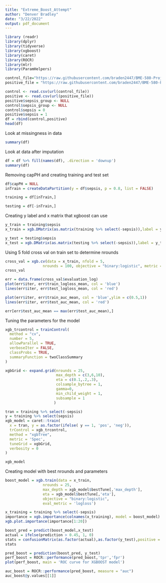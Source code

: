```yaml
---
title: "Extreme_Boost_Attempt"
author: "Denver Bradley"
date: "3/22/2022"
output: pdf_document
---
```


```r
library (readr)
library(dplyr)
library(tidyverse)
library(xgboost)
library(caret)
library(ROCR)
library(mlr)
library(ParamHelpers)
```

```r
control_file="https://raw.githubusercontent.com/braden2447/BME-580-Project/main/Sepsis_control_data.csv"
positive_file = "https://raw.githubusercontent.com/braden2447/BME-580-Project/main/Sepsis_positive_data.csv"

control <- read.csv(url(control_file))
positive <- read.csv(url(positive_file))
positive$sepsis_group <- NULL
control$sepsis_group <- NULL
control$sepsis = 0
positive$sepsis = 1
df = rbind(control,positive)
head(df)
```
Look at missingness in data
```r
summary(df)
```

Look at data after imputation
```r
df = df %>% fill(names(df), .direction = 'downup') 
summary(df)
```

Removing capPH and creating training and test set
```r
df$capPH = NULL
inTrain = createDataPartition(y = df$sepsis, p = 0.8, list = FALSE)

training = df[inTrain,]

testing = df[-inTrain,]
```

Creating y label and x matrix that xgboost can use
```r
y_train = training$sepsis
x_train = xgb.DMatrix(as.matrix(training %>% select(-sepsis)),label = y_train)

y_test = testing$sepsis
x_test = xgb.DMatrix(as.matrix(testing %>% select(-sepsis)),label = y_test)
```

Using 5 fold cross val on train set to determine nrounds
```r
cross_val = xgb.cv(data = x_train, nfold = 5,
                 nrounds = 100, objective = "binary:logistic", metric = list('logloss','auc','aucpr'),prediction = TRUE, verbose = 0, save_models = TRUE)
cross_val
```

```r
err = data.frame(cross_val$evaluation_log)
plot(err$iter, err$train_logloss_mean, col = 'blue')
lines(err$iter, err$test_logloss_mean, col = 'red')
```

```r
plot(err$iter, err$train_auc_mean, col = 'blue',ylim = c(0.5,1))
lines(err$iter, err$test_auc_mean, col = 'red')
```

```r
err[err$test_auc_mean == max(err$test_auc_mean),]
```

Tuning the parameters for the model
```r
xgb_trcontrol = trainControl(
  method = "cv",
  number = 5,  
  allowParallel = TRUE,
  verboseIter = FALSE,
  classProbs = TRUE,
  summaryFunction = twoClassSummary
)
```

```r
xgbGrid <- expand.grid(nrounds = 25,
                       max_depth = c(3,6,10),
                       eta = c(0.1,.2,.3),
                       colsample_bytree = 1,
                       gamma=0,
                       min_child_weight = 1,
                       subsample = 1
                      )
```

```r
tran = training %>% select(-sepsis)
y = training %>% select(sepsis)
xgb_model = caret::train(
  x = tran, y = as.factor(ifelse( y == 1, 'pos', 'neg')),  
  trControl = xgb_trcontrol,
  method = "xgbTree",
  metric = 'Spec',
  tuneGrid = xgbGrid,
  verbosity = 0
)
```

```r
xgb_model
```

Creating model with best nrounds and parameters
```r
boost_model = xgb.train(data = x_train,
                 nrounds = 25,
                 max_depth = xgb_model$bestTune[,'max_depth'],
                 eta = xgb_model$bestTune[,'eta'],
                 objective = "binary:logistic",
                 eval_metric = 'logloss')
```

```r
x_training = training %>% select(-sepsis)
importance = xgb.importance(colnames(x_training), model = boost_model)
xgb.plot.importance(importance[1:20])
```

```r
boost_pred = predict(boost_model,x_test)
actual = ifelse(prediction > 0.45, 1, 0)
stats = confusionMatrix(as.factor(actual),as.factor(y_test),positive = '1')
stats
```

```r
pred_boost = prediction(boost_pred, y_test)
perf_boost = ROCR::performance(pred_boost,'tpr','fpr')
plot(perf_boost, main = 'ROC curve for XGBOOST model') 
```

```r
auc_boost = ROCR::performance(pred_boost, measure = "auc") 
auc_boost@y.values[[1]]
```





